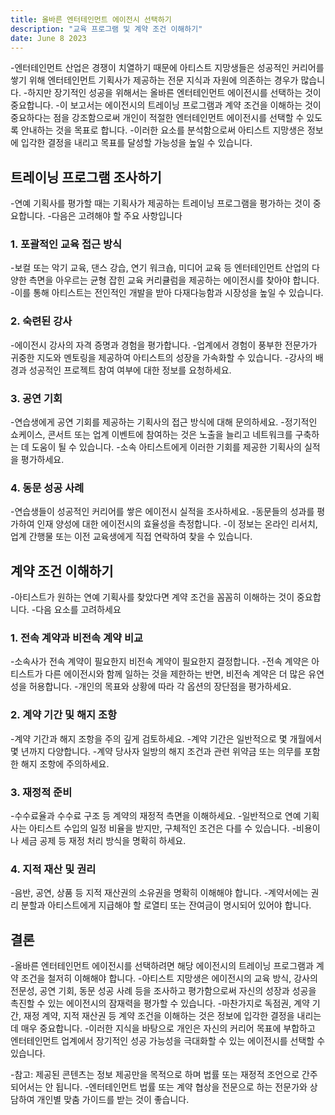 ```yaml
---
title: 올바른 엔터테인먼트 에이전시 선택하기
description: "교육 프로그램 및 계약 조건 이해하기"
date: June 8 2023
---
```


-엔터테인먼트 산업은 경쟁이 치열하기 때문에 아티스트 지망생들은 성공적인 커리어를 쌓기 위해 엔터테인먼트 기획사가 제공하는 전문 지식과 자원에 의존하는 경우가 많습니다. 
-하지만 장기적인 성공을 위해서는 올바른 엔터테인먼트 에이전시를 선택하는 것이 중요합니다. 
-이 보고서는 에이전시의 트레이닝 프로그램과 계약 조건을 이해하는 것이 중요하다는 점을 강조함으로써 개인이 적절한 엔터테인먼트 에이전시를 선택할 수 있도록 안내하는 것을 목표로 합니다. 
-이러한 요소를 분석함으로써 아티스트 지망생은 정보에 입각한 결정을 내리고 목표를 달성할 가능성을 높일 수 있습니다.
## 트레이닝 프로그램 조사하기
-연예 기획사를 평가할 때는 기획사가 제공하는 트레이닝 프로그램을 평가하는 것이 중요합니다. 
-다음은 고려해야 할 주요 사항입니다

### 1. 포괄적인 교육 접근 방식
-보컬 또는 악기 교육, 댄스 강습, 연기 워크숍, 미디어 교육 등 엔터테인먼트 산업의 다양한 측면을 아우르는 균형 잡힌 교육 커리큘럼을 제공하는 에이전시를 찾아야 합니다. 
-이를 통해 아티스트는 전인적인 개발을 받아 다재다능함과 시장성을 높일 수 있습니다.

### 2. 숙련된 강사
-에이전시 강사의 자격 증명과 경험을 평가합니다. 
-업계에서 경험이 풍부한 전문가가 귀중한 지도와 멘토링을 제공하여 아티스트의 성장을 가속화할 수 있습니다. 
-강사의 배경과 성공적인 프로젝트 참여 여부에 대한 정보를 요청하세요.

### 3. 공연 기회
-연습생에게 공연 기회를 제공하는 기획사의 접근 방식에 대해 문의하세요. 
-정기적인 쇼케이스, 콘서트 또는 업계 이벤트에 참여하는 것은 노출을 늘리고 네트워크를 구축하는 데 도움이 될 수 있습니다. 
-소속 아티스트에게 이러한 기회를 제공한 기획사의 실적을 평가하세요.

### 4. 동문 성공 사례
-연습생들이 성공적인 커리어를 쌓은 에이전시 실적을 조사하세요. 
-동문들의 성과를 평가하여 인재 양성에 대한 에이전시의 효율성을 측정합니다. 
-이 정보는 온라인 리서치, 업계 간행물 또는 이전 교육생에게 직접 연락하여 찾을 수 있습니다.

## 계약 조건 이해하기
-아티스트가 원하는 연예 기획사를 찾았다면 계약 조건을 꼼꼼히 이해하는 것이 중요합니다. 
-다음 요소를 고려하세요

### 1. 전속 계약과 비전속 계약 비교
-소속사가 전속 계약이 필요한지 비전속 계약이 필요한지 결정합니다. 
-전속 계약은 아티스트가 다른 에이전시와 함께 일하는 것을 제한하는 반면, 비전속 계약은 더 많은 유연성을 허용합니다. 
-개인의 목표와 상황에 따라 각 옵션의 장단점을 평가하세요.

### 2. 계약 기간 및 해지 조항
-계약 기간과 해지 조항을 주의 깊게 검토하세요. 
-계약 기간은 일반적으로 몇 개월에서 몇 년까지 다양합니다. 
-계약 당사자 일방의 해지 조건과 관련 위약금 또는 의무를 포함한 해지 조항에 주의하세요.

### 3. 재정적 준비
-수수료율과 수수료 구조 등 계약의 재정적 측면을 이해하세요. 
-일반적으로 연예 기획사는 아티스트 수입의 일정 비율을 받지만, 구체적인 조건은 다를 수 있습니다. 
-비용이나 세금 공제 등 재정 처리 방식을 명확히 하세요.

### 4. 지적 재산 및 권리
-음반, 공연, 상품 등 지적 재산권의 소유권을 명확히 이해해야 합니다. 
-계약서에는 권리 분할과 아티스트에게 지급해야 할 로열티 또는 잔여금이 명시되어 있어야 합니다.

## 결론
-올바른 엔터테인먼트 에이전시를 선택하려면 해당 에이전시의 트레이닝 프로그램과 계약 조건을 철저히 이해해야 합니다. 
-아티스트 지망생은 에이전시의 교육 방식, 강사의 전문성, 공연 기회, 동문 성공 사례 등을 조사하고 평가함으로써 자신의 성장과 성공을 촉진할 수 있는 에이전시의 잠재력을 평가할 수 있습니다. 
-마찬가지로 독점권, 계약 기간, 재정 계약, 지적 재산권 등 계약 조건을 이해하는 것은 정보에 입각한 결정을 내리는 데 매우 중요합니다. 
-이러한 지식을 바탕으로 개인은 자신의 커리어 목표에 부합하고 엔터테인먼트 업계에서 장기적인 성공 가능성을 극대화할 수 있는 에이전시를 선택할 수 있습니다.

-참고: 제공된 콘텐츠는 정보 제공만을 목적으로 하며 법률 또는 재정적 조언으로 간주되어서는 안 됩니다. 
-엔터테인먼트 법률 또는 계약 협상을 전문으로 하는 전문가와 상담하여 개인별 맞춤 가이드를 받는 것이 좋습니다.